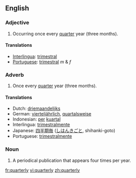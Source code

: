 ==English==

===Adjective===
#Occurring once every [[quarter]] year (three months).

====Translations====
*[[Interlingua]]: [[trimestral]]
*[[Portuguese]]: [[trimestral]] ''m'' & ''f''

===Adverb===
#Once every [[quarter]] year (three months).

====Translations====
*Dutch: [[driemaandelijks]]
*German: [[vierteljährlich]], [[quartalsweise]]
*Indonesian: [[per]] [[kuartal]]
*Interlingua: [[trimestralmente]]
*Japanese: [[四半期毎]] ([[しはんきごと]], shihanki-goto)
*Portuguese: [[trimestralmente]]

===Noun===
#A periodical publication that appears four times per year.

[[fr:quarterly]]
[[vi:quarterly]]
[[zh:quarterly]]
